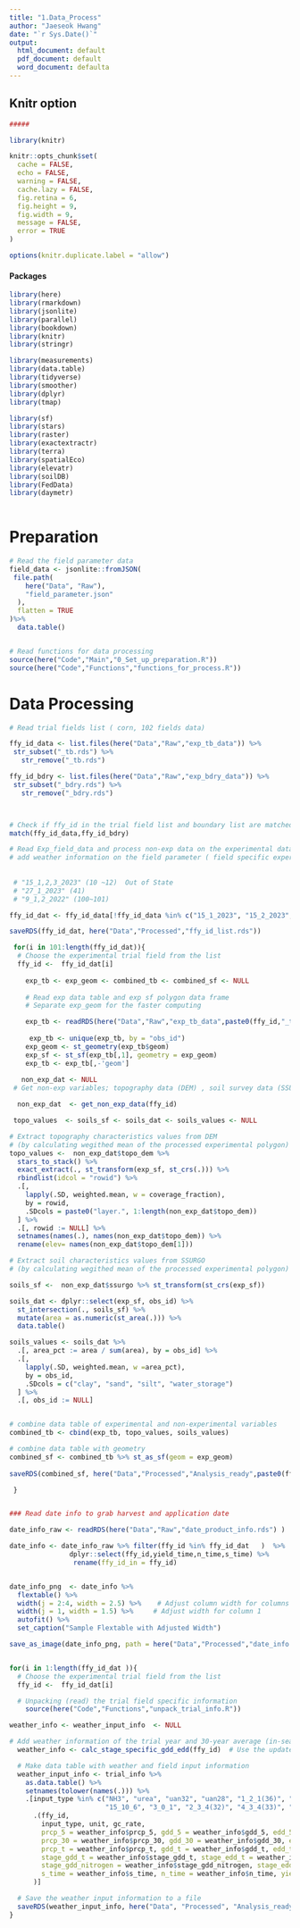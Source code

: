 ```yaml
---
title: "1.Data_Process"
author: "Jaeseok Hwang"
date: "`r Sys.Date()`"
output:
  html_document: default
  pdf_document: default
  word_document: defaulta
---
```



## Knitr option

```r
#####

library(knitr)

knitr::opts_chunk$set(
  cache = FALSE,
  echo = FALSE,
  warning = FALSE,
  cache.lazy = FALSE,
  fig.retina = 6,
  fig.height = 9,
  fig.width = 9,
  message = FALSE,
  error = TRUE
)

options(knitr.duplicate.label = "allow")

```

#### Packages 

```r

library(here)
library(rmarkdown)
library(jsonlite)
library(parallel)
library(bookdown)
library(knitr)
library(stringr)

library(measurements)
library(data.table)
library(tidyverse)
library(smoother)
library(dplyr)
library(tmap)

library(sf)
library(stars)
library(raster)
library(exactextractr)
library(terra)
library(spatialEco)
library(elevatr)
library(soilDB)
library(FedData)
library(daymetr)
  

```

# Preparation

```r

# Read the field parameter data 
field_data <- jsonlite::fromJSON(
 file.path(
    here("Data", "Raw"),
    "field_parameter.json"
  ),
  flatten = TRUE
)%>%
  data.table() 


# Read functions for data processing 
source(here("Code","Main","0_Set_up_preparation.R"))
source(here("Code","Functions","functions_for_process.R"))

```

# Data Processing

```r

# Read trial fields list ( corn, 102 fields data)

ffy_id_data <- list.files(here("Data","Raw","exp_tb_data")) %>%
 str_subset("_tb.rds") %>%
   str_remove("_tb.rds")

ffy_id_bdry <- list.files(here("Data","Raw","exp_bdry_data")) %>%
 str_subset("_bdry.rds") %>%
   str_remove("_bdry.rds")  



# Check if ffy_id in the trial field list and boundary list are matched
match(ffy_id_data,ffy_id_bdry)

# Read Exp_field_data and process non-exp data on the experimental data
# add weather information on the field parameter ( field specific experimental information)
 
 
 # "15_1,2,3_2023" (10 ~12)  Out of State 
 # "27_1_2023" (41)
 # "9_1,2_2022" (100~101)

ffy_id_dat <- ffy_id_data[!ffy_id_data %in% c("15_1_2023", "15_2_2023", "15_3_2023", "27_1_2023", "9_1_2022", "9_2_2022")]

saveRDS(ffy_id_dat, here("Data","Processed","ffy_id_list.rds"))

 for(i in 101:length(ffy_id_dat)){
  # Choose the experimental trial field from the list
  ffy_id <-  ffy_id_dat[i]
  
    exp_tb <- exp_geom <- combined_tb <- combined_sf <- NULL 
    
    # Read exp data table and exp sf polygon data frame
    # Separate exp_geom for the faster computing

    exp_tb <- readRDS(here("Data","Raw","exp_tb_data",paste0(ffy_id,"_tb.rds")))
   
     exp_tb <- unique(exp_tb, by = "obs_id")
    exp_geom <- st_geometry(exp_tb$geom)
    exp_sf <- st_sf(exp_tb[,1], geometry = exp_geom)
    exp_tb <- exp_tb[,-'geom'] 
    
   non_exp_dat <- NULL
 # Get non-exp variables; topography data (DEM) , soil survey data (SSURGO)

  non_exp_dat  <- get_non_exp_data(ffy_id)

 topo_values  <- soils_sf <- soils_dat <- soils_values <- NULL

# Extract topography characteristics values from DEM 
# (by calculating wegithed mean of the processed experimental polygon)
topo_values <-  non_exp_dat$topo_dem %>%
  stars_to_stack() %>%
  exact_extract(., st_transform(exp_sf, st_crs(.))) %>%
  rbindlist(idcol = "rowid") %>%
  .[,
    lapply(.SD, weighted.mean, w = coverage_fraction),
    by = rowid, 
    .SDcols = paste0("layer.", 1:length(non_exp_dat$topo_dem))
  ] %>%
  .[, rowid := NULL] %>%
  setnames(names(.), names(non_exp_dat$topo_dem)) %>%
  rename(elev= names(non_exp_dat$topo_dem[1]))

# Extract soil characteristics values from SSURGO
# (by calculating wegithed mean of the processed experimental polygon)

soils_sf <-  non_exp_dat$ssurgo %>% st_transform(st_crs(exp_sf))

soils_dat <- dplyr::select(exp_sf, obs_id) %>%
  st_intersection(., soils_sf) %>%
  mutate(area = as.numeric(st_area(.))) %>%
  data.table()

soils_values <- soils_dat %>%
  .[, area_pct := area / sum(area), by = obs_id] %>%
  .[,
    lapply(.SD, weighted.mean, w =area_pct),
    by = obs_id,
    .SDcols = c("clay", "sand", "silt", "water_storage")
  ] %>%
  .[, obs_id := NULL]


# combine data table of experimental and non-experimental variables 
combined_tb <- cbind(exp_tb, topo_values, soils_values)

# combine data table with geometry 
combined_sf <- combined_tb %>% st_as_sf(geom = exp_geom)
  
saveRDS(combined_sf, here("Data","Processed","Analysis_ready",paste0(ffy_id,"_merged_data.rds")))

 }


### Read date info to grab harvest and application date 

date_info_raw <- readRDS(here("Data","Raw","date_product_info.rds") )

date_info <- date_info_raw %>% filter(ffy_id %in% ffy_id_dat   )  %>%
               dplyr::select(ffy_id,yield_time,n_time,s_time) %>%
                rename(ffy_id_in = ffy_id)


date_info_png  <- date_info %>% 
  flextable() %>%
  width(j = 2:4, width = 2.5) %>%    # Adjust column width for columns 2 to 4
  width(j = 1, width = 1.5) %>%     # Adjust width for column 1
  autofit() %>%
  set_caption("Sample Flextable with Adjusted Width")

save_as_image(date_info_png, path = here("Data","Processed","date_info.png"))


for(i in 1:length(ffy_id_dat )){
  # Choose the experimental trial field from the list
  ffy_id <-  ffy_id_dat[i]

  # Unpacking (read) the trial field specific information 
    source(here("Code","Functions","unpack_trial_info.R"))  

weather_info <- weather_input_info  <- NULL

# Add weather information of the trial year and 30-year average (in-season total precipitation, GDD, and EDD)
  weather_info <- calc_stage_specific_gdd_edd(ffy_id)  # Use the updated function

  # Make data table with weather and field input information
  weather_input_info <- trial_info %>% 
    as.data.table() %>%
    setnames(tolower(names(.))) %>%
    .[input_type %in% c("NH3", "urea", "uan32", "uan28", "1_2_1(36)", "LAN(26)", "MAP", "1_0_0", "1_0_1", "2_3_2(22)",
                        "15_10_6", "3_0_1", "2_3_4(32)", "4_3_4(33)", "5_1_5", "Sp", "N_equiv", "24-0-0-3 UAN","chicken_manure"), 
      .(ffy_id,
        input_type, unit, gc_rate, 
        prcp_5 = weather_info$prcp_5, gdd_5 = weather_info$gdd_5, edd_5 = weather_info$edd_5,
        prcp_30 = weather_info$prcp_30, gdd_30 = weather_info$gdd_30, edd_30 = weather_info$edd_30,
        prcp_t = weather_info$prcp_t, gdd_t = weather_info$gdd_t, edd_t = weather_info$edd_t,
        stage_gdd_t = weather_info$stage_gdd_t, stage_edd_t = weather_info$stage_edd_t, 
        stage_gdd_nitrogen = weather_info$stage_gdd_nitrogen, stage_edd_nitrogen = weather_info$stage_edd_nitrogen,
        s_time = weather_info$s_time, n_time = weather_info$n_time, yield_time = weather_info$yield_time
      )]

  # Save the weather input information to a file
  saveRDS(weather_input_info, here("Data", "Processed", "Analysis_ready", paste0(ffy_id, "_weather_info.rds")))
}

```
